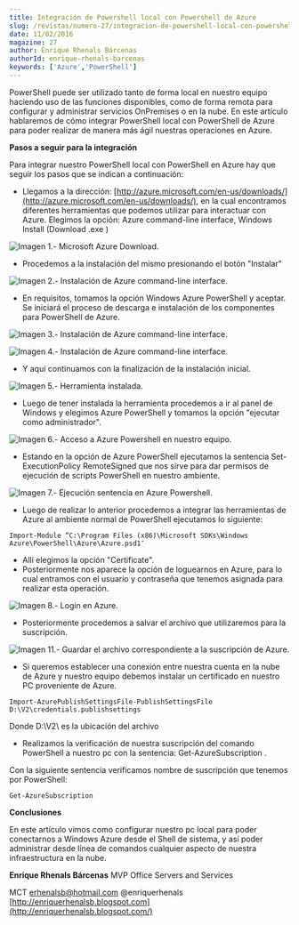 ```yaml
---
title: Integración de Powershell local con Powershell de Azure
slug: /revistas/numero-27/integracion-de-powershell-local-con-powershell-de-azure
date: 11/02/2016
magazine: 27
author: Enrique Rhenals Bárcenas
authorId: enrique-rhenals-barcenas
keywords: ['Azure','PowerShell']
---
```






​PowerShell puede ser utilizado tanto de forma local en nuestro equipo haciendo uso de las funciones disponibles, como de forma remota para configurar y administrar servicios OnPremises o en la nube. En este artículo hablaremos de cómo integrar PowerShell local con PowerShell de Azure para poder realizar de manera más ágil nuestras operaciones en Azure.

**Pasos a seguir para la integración**

Para integrar nuestro PowerShell local con PowerShell en Azure hay que seguir los pasos que se indican a continuación:

- Llegamos a la dirección: [http://azure.microsoft.com/en-us/downloads/](http://azure.microsoft.com/en-us/downloads/), en la cual encontramos diferentes herramientas que podemos utilizar para interactuar con Azure. Elegimos la opción: Azure command-line interface, Windows Install (Download .exe )


![Imagen 1.- Microsoft Azure Download.](../../../images/numero27/integracion-de-powershell-local-con-powershell-de-azure/image1.png)

- Procedemos a la instalación del mismo presionando el botón "Instalar"


![Imagen 2.- Instalación de Azure command-line interface.](../../../images/numero27/integracion-de-powershell-local-con-powershell-de-azure/image2.png)

- En requisitos, tomamos la opción Windows Azure PowerShell y aceptar. Se iniciará el proceso de descarga e instalación de los componentes para PowerShell de Azure.


![Imagen 3.- Instalación de Azure command-line interface.](../../../images/numero27/integracion-de-powershell-local-con-powershell-de-azure/image3.png)

![Imagen 4.- Instalación de Azure command-line interface.](../../../images/numero27/integracion-de-powershell-local-con-powershell-de-azure/image4.png)

- Y aquí continuamos con la finalización de la instalación inicial.


![Imagen 5.- Herramienta instalada.](../../../images/numero27/integracion-de-powershell-local-con-powershell-de-azure/image5.png)

- Luego de tener instalada la herramienta procedemos a ir al panel de Windows y elegimos Azure PowerShell y tomamos la opción "ejecutar como administrador".


![Imagen 6.- Acceso a Azure Powershell en nuestro equipo.](../../../images/numero27/integracion-de-powershell-local-con-powershell-de-azure/image6.png)

- Estando en la opción de Azure PowerShell ejecutamos la sentencia Set-ExecutionPolicy RemoteSigned que nos sirve para dar permisos de ejecución de scripts PowerShell en nuestro ambiente.


![Imagen 7.- Ejecución sentencia en Azure Powershell.](../../../images/numero27/integracion-de-powershell-local-con-powershell-de-azure/image7.png)

- Luego de realizar lo anterior procedemos a integrar las herramientas de Azure al ambiente normal de PowerShell ejecutamos lo siguiente:


```
Import-Module “C:\Program Files (x86)\Microsoft SDKs\Windows Azure\PowerShell\Azure\Azure.psd1″ 
```

- Allí elegimos la opción "Certificate".
- Posteriormente nos aparece la opción de loguearnos en Azure, para lo cual entramos con el usuario y contraseña que tenemos asignada para realizar esta operación.


![Imagen 8.- Login en Azure.](../../../images/numero27/integracion-de-powershell-local-con-powershell-de-azure/image8.png)

- Posteriormente procedemos a salvar el archivo que utilizaremos para la suscripción.


![Imagen 11.- Guardar el archivo correspondiente a la suscripción de Azure.](../../../images/numero27/integracion-de-powershell-local-con-powershell-de-azure/image9.png)

- Si queremos establecer una conexión entre nuestra cuenta en la nube de Azure y nuestro equipo debemos instalar un certificado en nuestro PC proveniente de Azure.


```
Import-AzurePublishSettingsFile-PublishSettingsFile D:\V2\credentials.publishsettings
```

Donde D:\V2\ es la ubicación del archivo

- Realizamos la verificación de nuestra suscripción del comando PowerShell a nuestro pc con la sentencia: Get-AzureSubscription .


Con la siguiente sentencia verificamos nombre de suscripción que tenemos por PowerShell:

```
Get-AzureSubscription 
```

**Conclusiones**

En este artículo vimos como configurar nuestro pc local para poder conectarnos a Windows Azure desde el Shell de sistema, y así poder administrar desde línea de comandos cualquier aspecto de nuestra infraestructura en la nube.



**Enrique Rhenals Bárcenas**
 MVP Office Servers and Services

MCT
[erhenalsb@hotmail.com](mailto:erhenalsb@hotmail.com)
@enriquerhenals
 [http://enriquerhenalsb.blogspot.com](http://enriquerhenalsb.blogspot.com/)

 
 
